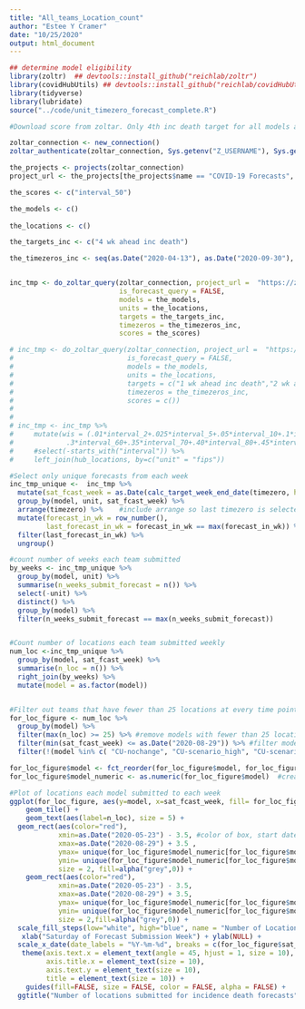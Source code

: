 ```yaml
---
title: "All_teams_Location_count"
author: "Estee Y Cramer"
date: "10/25/2020"
output: html_document
---
```


```r
## determine model eligibility
library(zoltr)  ## devtools::install_github("reichlab/zoltr")
library(covidHubUtils) ## devtools::install_github("reichlab/covidHubUtils")
library(tidyverse)
library(lubridate)
source("../code/unit_timezero_forecast_complete.R")
```



```r
#Download score from zoltar. Only 4th inc death target for all models and all target dates up through September 30th

zoltar_connection <- new_connection()
zoltar_authenticate(zoltar_connection, Sys.getenv("Z_USERNAME"), Sys.getenv("Z_PASSWORD"))

the_projects <- projects(zoltar_connection)
project_url <- the_projects[the_projects$name == "COVID-19 Forecasts", "url"]

the_scores <- c("interval_50")

the_models <- c() 
  
the_locations <- c()

the_targets_inc <- c("4 wk ahead inc death")

the_timezeros_inc <- seq(as.Date("2020-04-13"), as.Date("2020-09-30"), by="days")


inc_tmp <- do_zoltar_query(zoltar_connection, project_url =  "https://zoltardata.com/api/project/44/", 
                           is_forecast_query = FALSE, 
                           models = the_models, 
                           units = the_locations, 
                           targets = the_targets_inc, 
                           timezeros = the_timezeros_inc,
                           scores = the_scores)
```


```r
# inc_tmp <- do_zoltar_query(zoltar_connection, project_url =  "https://zoltardata.com/api/project/44/", 
#                            is_forecast_query = FALSE, 
#                            models = the_models, 
#                            units = the_locations, 
#                            targets = c("1 wk ahead inc death","2 wk ahead inc death","3 wk ahead inc death","4 wk ahead inc death"), 
#                            timezeros = the_timezeros_inc,
#                            scores = c()) 
# 
# 
# inc_tmp <- inc_tmp %>%
#     mutate(wis = (.01*interval_2+.025*interval_5+.05*interval_10+.1*interval_20+.15*interval_30+.2*interval_40+.25*interval_50+
#             .3*interval_60+.35*interval_70+.40*interval_80+.45*interval_90+.5*interval_100)/12)  %>% 
#     #select(-starts_with("interval")) %>%
#     left_join(hub_locations, by=c("unit" = "fips"))  
```


```r
#Select only unique forecasts from each week
inc_tmp_unique <-  inc_tmp %>%
  mutate(sat_fcast_week = as.Date(calc_target_week_end_date(timezero, horizon = 0)) + ifelse(wday(timezero)<=2,0,7) - 7) %>%
  group_by(model, unit, sat_fcast_week) %>%     
  arrange(timezero) %>%    #include arrange so last timezero is selected 
  mutate(forecast_in_wk = row_number(), 
         last_forecast_in_wk = forecast_in_wk == max(forecast_in_wk)) %>%    #number weekly submission
  filter(last_forecast_in_wk) %>%                                            #keep latest weekly submission
  ungroup()

#count number of weeks each team submitted
by_weeks <- inc_tmp_unique %>%
  group_by(model, unit) %>%
  summarise(n_weeks_submit_forecast = n()) %>%
  select(-unit) %>%
  distinct() %>%
  group_by(model) %>%
  filter(n_weeks_submit_forecast == max(n_weeks_submit_forecast))


#Count number of locations each team submitted weekly
num_loc <-inc_tmp_unique %>%
  group_by(model, sat_fcast_week) %>%
  summarise(n_loc = n()) %>%
  right_join(by_weeks) %>%
  mutate(model = as.factor(model))


#Filter out teams that have fewer than 25 locations at every time point
for_loc_figure <- num_loc %>%
  group_by(model) %>%
  filter(max(n_loc) >= 25) %>% #remove models with fewer than 25 locations at all times
  filter(min(sat_fcast_week) <= as.Date("2020-08-29")) %>% #filter models that have start date before end of scored period
  filter(!(model %in% c( "CU-nochange", "CU-scenario_high", "CU-scenario_low", "CU-scenario_mid"))) #remove models that aren't secondary or primary
```

```r
for_loc_figure$model <- fct_reorder(for_loc_figure$model, for_loc_figure$n_weeks_submit_forecast) #reorder factors by number of submission weeks
for_loc_figure$model_numeric <- as.numeric(for_loc_figure$model)  #create numeric value for model names

#Plot of locations each model submitted to each week
ggplot(for_loc_figure, aes(y=model, x=sat_fcast_week, fill= for_loc_figure$n_loc)) + 
    geom_tile() +
    geom_text(aes(label=n_loc), size = 5) +
  geom_rect(aes(color="red"),
            xmin=as.Date("2020-05-23") - 3.5, #color of box, start date 3 days before actual date so rectangle covers entire box
            xmax=as.Date("2020-08-29") + 3.5 ,
            ymax= unique(for_loc_figure$model_numeric[for_loc_figure$model == "YYG-ParamSearch"]) + .5,
            ymin= unique(for_loc_figure$model_numeric[for_loc_figure$model == "USACE-ERDC_SEIR"]) - .5,  
            size = 2, fill=alpha("grey",0)) +
    geom_rect(aes(color="red"),
            xmin=as.Date("2020-05-23") - 3.5,
            xmax=as.Date("2020-08-29") + 3.5,
            ymax= unique(for_loc_figure$model_numeric[for_loc_figure$model == "COVIDhub-ensemble"]) + .5, 
            ymin= unique(for_loc_figure$model_numeric[for_loc_figure$model == "IHME-CurveFit"]) - .5,
            size = 2,fill=alpha("grey",0)) +
  scale_fill_steps(low="white", high="blue", name = "Number of Locations") +
   xlab("Saturday of Forecast Submission Week") + ylab(NULL) +
  scale_x_date(date_labels = "%Y-%m-%d", breaks = c(for_loc_figure$sat_fcast_week)) +
   theme(axis.text.x = element_text(angle = 45, hjust = 1, size = 10),
         axis.title.x = element_text(size = 10),
         axis.text.y = element_text(size = 10),
         title = element_text(size = 10)) +
    guides(fill=FALSE, size = FALSE, color = FALSE, alpha = FALSE) +
  ggtitle("Number of locations submitted for incidence death forecasts") 
```


